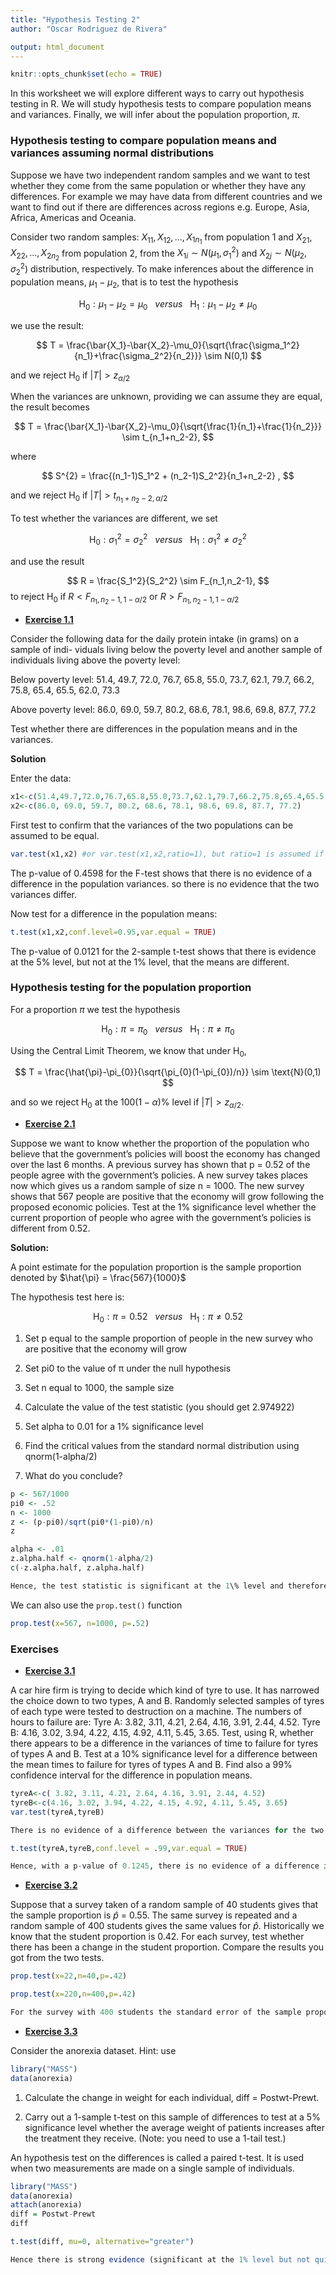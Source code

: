 ```yaml
---
title: "Hypothesis Testing 2"
author: "Oscar Rodriguez de Rivera"

output: html_document
---
```


```r
knitr::opts_chunk$set(echo = TRUE)
```

In this worksheet we will explore different ways to carry out hypothesis testing in R. We will study hypothesis tests to compare population means and variances. Finally, we will infer about the population proportion, $\pi$.

### Hypothesis testing to compare population means and variances assuming normal distributions

Suppose we have two independent random samples and we want to test whether they come from the same population or whether they have any differences. For example we may have data from different countries and we want to find out if there are differences across regions e.g. Europe, Asia, Africa, Americas and Oceania.

Consider two random samples: $X_{11},X_{12},...,X_{1n_1}$ from population 1 and $X_{21},X_{22},...,X_{2n_2}$ from population 2, from the $X_{1i} ∼ N(\mu_1,\sigma_1^2)$ and $X_{2j} ∼ N(\mu_2,\sigma_2^2)$ distribution, respectively. To make inferences about the difference in population means, $\mu_{1} − \mu_{2}$, that is to test the hypothesis

$$
\text{H}_{0}: \mu_{1}-\mu_{2} = \mu_{0} \ \ \  versus \ \ \  \text{H}_1:  \mu_{1}-\mu_{2} \neq \mu_{0}
$$

we use the result:

$$
T = \frac{\bar{X_1}-\bar{X_2}-\mu_0}{\sqrt{\frac{\sigma_1^2}{n_1}+\frac{\sigma_2^2}{n_2}}} \sim N(0,1)
$$

and we reject $\text{H}_0$ if $|T| > z_{\alpha/2}$

When the variances are unknown, providing we can assume they are equal, the result becomes

$$
T = \frac{\bar{X_1}-\bar{X_2}-\mu_0}{\sqrt{\frac{1}{n_1}+\frac{1}{n_2}}} \sim t_{n_1+n_2-2},
$$

where

$$
S^{2} = \frac{(n_1-1)S_1^2 + (n_2-1)S_2^2}{n_1+n_2-2} ,
$$

and we reject $\text{H}_0$ if $|T| > t_{n_1+n_2-2,\alpha/2}$

To test whether the variances are different, we set

$$
\text{H}_{0}: \sigma_{1}^2 = \sigma_{2}^2 \ \ \  versus \ \ \  \text{H}_1:  \sigma_{1}^2 \neq \sigma_{2}^2 
$$

and use the result

$$
R = \frac{S_1^2}{S_2^2} \sim F_{n_1,n_2-1},
$$
to reject $\text{H}_0$ if $R < F_{n_1,n_2-1,1-\alpha/2}$ or $R > F_{n_1,n_2-1,1-\alpha/2}$

-   [**Exercise 1.1**]{.underline}

Consider the following data for the daily protein intake (in grams) on a sample of indi- viduals living below the poverty level and another sample of individuals living above the poverty level: 

Below poverty level: 51.4, 49.7, 72.0, 76.7, 65.8, 55.0, 73.7, 62.1, 79.7, 66.2, 75.8, 65.4, 65.5, 62.0, 73.3 

Above poverty level: 86.0, 69.0, 59.7, 80.2, 68.6, 78.1, 98.6, 69.8, 87.7, 77.2

Test whether there are differences in the population means and in the variances.

**Solution**

Enter the data:

```r
x1<-c(51.4,49.7,72.0,76.7,65.8,55.0,73.7,62.1,79.7,66.2,75.8,65.4,65.5,62.0,73.3) 
x2<-c(86.0, 69.0, 59.7, 80.2, 68.6, 78.1, 98.6, 69.8, 87.7, 77.2)
```

First test to confirm that the variances of the two populations can be assumed to be equal.

```r
var.test(x1,x2) #or var.test(x1,x2,ratio=1), but ratio=1 is assumed if omitted
```

The p-value of 0.4598 for the F-test shows that there is no evidence of a difference in the population variances. so there is no evidence that the two variances differ.

Now test for a difference in the population means:

```r
t.test(x1,x2,conf.level=0.95,var.equal = TRUE)
```

The p-value of 0.0121 for the 2-sample t-test shows that there is evidence at the 5\% level, but not at the 1\% level, that the means are different.

### Hypothesis testing for the population proportion

For a proportion $\pi$ we test the hypothesis

$$
\text{H}_{0}: \pi = \pi_0 \ \ \  versus \ \ \  \text{H}_1:  \pi \neq \pi_0
$$

Using the Central Limit Theorem, we know that under $\text{H}_0$,

$$
T = \frac{\hat{\pi}-\pi_{0}}{\sqrt{\pi_{0}(1-\pi_{0})/n}} \sim \text{N}(0,1)
$$

and so we reject $\text{H}_0$ at the $100(1-\alpha)\%$ level if $|T| > z_{\alpha/2}$.

-   [**Exercise 2.1**]{.underline}

Suppose we want to know whether the proportion of the population who believe that the government’s policies will boost the economy has changed over the last 6 months. A previous survey has shown that p = 0.52 of the people agree with the government’s policies. A new survey takes places now which gives us a random sample of size n = 1000. The new survey shows that 567 people are positive that the economy will grow following the proposed economic policies. Test at the 1\% significance level whether the current proportion of people who agree with the government’s policies is different from 0.52.

**Solution:**

A point estimate for the population proportion is the sample proportion denoted by $\hat{\pi} = \frac{567}{1000}$

The hypothesis test here is:

$$
\text{H}_{0}: \pi = 0.52 \ \ \  versus \ \ \  \text{H}_1:  \pi \neq 0.52
$$

1. Set p equal to the sample proportion of people in the new survey who are positive that the economy will grow

2. Set pi0 to the value of π under the null hypothesis

3. Set n equal to 1000, the sample size

4. Calculate the value of the test statistic (you should get 2.974922)

5. Set alpha to 0.01 for a 1\% significance level

6. Find the critical values from the standard normal distribution using qnorm(1-alpha/2)

7. What do you conclude?

```r
p <- 567/1000
pi0 <- .52
n <- 1000
z <- (p-pi0)/sqrt(pi0*(1-pi0)/n)
z
```

```r
alpha <- .01
z.alpha.half <- qnorm(1-alpha/2)
c(-z.alpha.half, z.alpha.half)
```

```r
Hence, the test statistic is significant at the 1\% level and therefore there is strong evidence that the proportion of people who are positive the economy will grow is different from 0.52. As the point estimate is greater than 0.52, we can conclude that the proportion is greater than 0.52.
```

We can also use the `prop.test()` function

```r
prop.test(x=567, n=1000, p=.52)
```

### Exercises

-   [**Exercise 3.1**]{.underline}

A car hire firm is trying to decide which kind of tyre to use. It has narrowed the choice down to two types, A and B. Randomly selected samples of tyres of each type were tested to destruction on a machine. The numbers of hours to failure are:
Tyre A: 3.82, 3.11, 4.21, 2.64, 4.16, 3.91, 2.44, 4.52.
Tyre B: 4.16, 3.02, 3.94, 4.22, 4.15, 4.92, 4.11, 5.45, 3.65.
Test, using R, whether there appears to be a difference in the variances of time to failure for tyres of types A and B. Test at a 10% significance level for a difference between the mean times to failure for tyres of types A and B. Find also a 99% confidence interval for the difference in population means.

```r
tyreA<-c( 3.82, 3.11, 4.21, 2.64, 4.16, 3.91, 2.44, 4.52)
tyreB<-c(4.16, 3.02, 3.94, 4.22, 4.15, 4.92, 4.11, 5.45, 3.65)
var.test(tyreA,tyreB)
```

```r
There is no evidence of a difference between the variances for the two types of tyres, so we can assume equal variances and test for a difference in means.
```

```r
t.test(tyreA,tyreB,conf.level = .99,var.equal = TRUE)
```

```r
Hence, with a p-value of 0.1245, there is no evidence of a difference in the mean lifetimes of the two types of tyre. We can be 99\% confident that the population mean difference (for Tyre A - Tyre B) lies between -1.626 and 0.469 hours. (The interval contains 0, which is consistent with the fact that a difference of 0 is not rejected at the 1\% significance level.)
```

-   [**Exercise 3.2**]{.underline}

Suppose that a survey taken of a random sample of 40 students gives that the sample proportion is $\hat{p}$ = 0.55. The same survey is repeated and a random sample of 400 students gives the same values for $\hat{p}$. Historically we know that the student proportion is 0.42. For each survey, test whether there has been a change in the student proportion. Compare the results you got from the two tests.

```r
prop.test(x=22,n=40,p=.42)
```

```r
prop.test(x=220,n=400,p=.42)
```

```r
For the survey with 400 students the standard error of the sample proportion is smaller (the sample proportion is a more precise estimator for the true proportion) than for the survey with only 40 students. For the larger survey there is strong evidence of a change from 0.42. This is not evident from the smaller survey.
```

-   [**Exercise 3.3**]{.underline}

Consider the anorexia dataset. Hint: use 
```r
library("MASS")
data(anorexia)
```

1. Calculate the change in weight for each individual, diff = Postwt-Prewt.

2. Carry out a 1-sample t-test on this sample of differences to test at a 5\% significance level whether the average weight of patients increases after the treatment they receive. (Note: you need to use a 1-tail test.)

An hypothesis test on the differences is called a paired t-test. It is used when two measurements are made on a single sample of individuals.

```r
library("MASS")
data(anorexia)
attach(anorexia)
diff = Postwt-Prewt
diff
```

```r
t.test(diff, mu=0, alternative="greater")
```

```r
Hence there is strong evidence (significant at the 1% level but not quite at the 0.1% level) of an increase in mean weight after treatment.
```